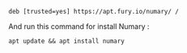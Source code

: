 ```shell
deb [trusted=yes] https://apt.fury.io/numary/ /
```
And run this command for install Numary :
```shell
apt update && apt install numary
```